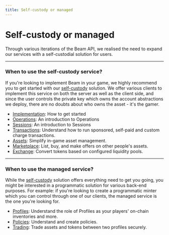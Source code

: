 ```yaml
---
title: Self-custody or managed
---
```


# Self-custody or managed

Through various iterations of the Beam API, we realised the need to expand our services with a self-custodial solution for users.

---

### When to use the self-custody service?

If you're looking to implement Beam in your game, we highly recommend you to get started with our [self-custody](/service/introduction-self-custody) solution. We offer various clients to implement this service on both the server as well as the client side, and since the user controls the private key which owns the account abstractions we deploy, there are no doubts about who owns the asset - it's the gamer.

- [Implementation](/service/implementation-self-custody): How to get started
- [Operations](/service/operations/introduction): An introduction to Operations
- [Sessions](/service/sessions/introduction): An introduction to Sessions
- [Transactions](/service/transactions/introduction): Understand how to run sponsored, self-paid and custom charge transactions.
- [Assets](/service/assets/introduction): Simplify in-game asset management.
- [Marketplace](/service/marketplace/introduction): List, buy, and make offers on other people's assets.
- [Exchange](/service/exchange/introduction): Convert tokens based on configured liquidity pools.

---

### When to use the managed service?

While the [self-custody](/service/introduction-self-custody) solution offers everything need to get you going, you might be interested in a programmatic solution for various back-end purposes. For example: if you're looking to create a programmatic minter which you can control through one of our clients, the managed service is the one you're looking for.


- [Profiles](/service/profiles/introduction): Understand the role of Profiles as your players' on-chain inventories and more.
- [Policies](/service/policies/introduction): Understand and create policies.
- [Trading](/service/trading/introduction): Trade assets and tokens between two profiles securely.
